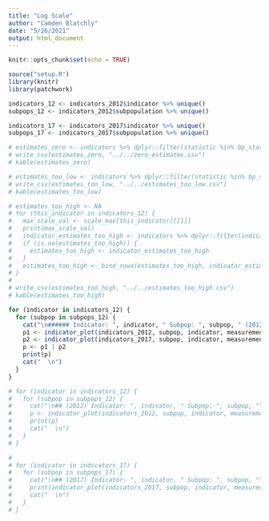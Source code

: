 ```yaml
---
title: "Log Scale"
author: "Camden Blatchly"
date: "5/26/2021"
output: html_document
---
```


```r
knitr::opts_chunk$set(echo = TRUE)
```


```r
source("setup.R")
library(knitr)
library(patchwork)

indicators_12 <- indicators_2012$indicator %>% unique()
subpops_12 <- indicators_2012$subpopulation %>% unique()

indicators_17 <- indicators_2017$indicator %>% unique()
subpops_17 <- indicators_2017$subpopulation %>% unique()

```


```r

# estimates_zero <- indicators %>% dplyr::filter(statistic %in% bp_stats, estimate == 0.0)
# write_csv(estimates_zero, "../../zero_estimates.csv")
# kable(estimates_zero)

```

```r

# estimates_too_low <- indicators %>% dplyr::filter(statistic %in% bp_stats, estimate < 0.1)
# write_csv(estimates_too_low, "../../estimates_too_low.csv")
# kable(estimates_too_low)

```

```r
# estimates_too_high <- NA
# for (this_indicator in indicators_12) {
#   max_scale_val <- scale_max[this_indicator][[1]]
#   print(max_scale_val)
#   indicator_estimates_too_high <- indicators %>% dplyr::filter(indicator == this_indicator, statistic %in% bp_stats, estimate > max_scale_val)
#   if (is.na(estimates_too_high)) {
#     estimates_too_high <- indicator_estimates_too_high
#   }
#   estimates_too_high <- bind_rows(estimates_too_high, indicator_estimates_too_high)
# }
# 
# write_csv(estimates_too_high, "../../estimates_too_high.csv")
# kable(estimates_too_high)

```


```r

for (indicator in indicators_12) {
  for (subpop in subpops_12) {
    cat("\n###### Indicator: ", indicator, " Subpop: ", subpop, " (2012 compared to 2017)\n")
    p1 <- indicator_plot(indicators_2012, subpop, indicator, measurements[indicator][[1]], scale_max[indicator][[1]]) + theme(plot.margin = unit(c(0,10,0,10), "pt"))
    p2 <- indicator_plot(indicators_2017, subpop, indicator, measurements[indicator][[1]], scale_max[indicator][[1]]) + theme(plot.margin = unit(c(0,10,0,10), "pt"))
    p <- p1 | p2
    print(p)
    cat("  \n")
  }
}

```

```r

# for (indicator in indicators_12) {
#   for (subpop in subpops_12) {
#     cat("\n## (2012) Indicator: ", indicator, " Subpop: ", subpop, "\n")
#     p <- indicator_plot(indicators_2012, subpop, indicator, measurements[indicator][[1]], scale_max[indicator][[1]])
#     print(p)
#     cat("  \n")
#   }
# }

```


```r
# 
# for (indicator in indicators_17) {
#   for (subpop in subpops_17) {
#     cat("\n## (2017) Indicator: ", indicator, " Subpop: ", subpop, "\n")
#     print(indicator_plot(indicators_2017, subpop, indicator, measurements[indicator][[1]], scale_max[indicator][[1]]))
#     cat("  \n")
#   }
# }

```